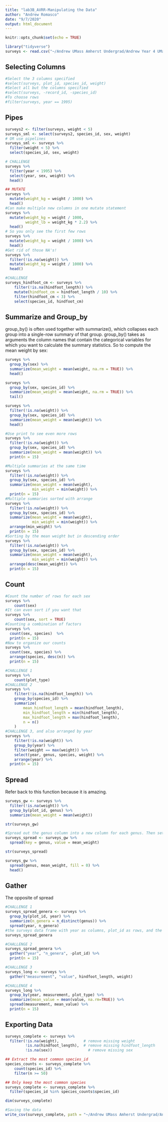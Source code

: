 ```yaml
---
title: "lab3B_AVRR-Manipulating the Data"
author: "Andrew Romasco"
date: "9/7/2020"
output: html_document
---
```


```r
knitr::opts_chunk$set(echo = TRUE)
```

```r
library("tidyverse")
surveys <- read.csv("~/Andrew UMass Amherst Undergrad/Andrew Year 4 UMass/Fall 2020/Bio 597GE Genomics/genomics-course/data/portal_data_joined.csv")
```

## Selecting Columns

```r
#Select the 3 columns specified
#select(surveys, plot_id, species_id, weight)
#Select all but the columns specified
#select(surveys, -record_id, -species_id)
#To choose rows
#filter(surveys, year == 1995)
```

## Pipes

```r
surveys2 <- filter(surveys, weight < 5)
surveys_sml <- select(surveys2, species_id, sex, weight)
# OR use pipelines
surveys_sml <- surveys %>%
  filter(weight < 5) %>%
  select(species_id, sex, weight)

# CHALLENGE
surveys %>%
  filter(year < 1995) %>%
  select(year, sex, weight) %>%
  head()

## MUTATE
surveys %>%
  mutate(weight_kg = weight / 1000) %>%
  head()
#Can make multiple new columns in one mutate statement
surveys %>%
  mutate(weight_kg = weight / 1000,
         weight_lb = weight_kg * 2.2) %>%
  head()
# So you only see the first few rows
surveys %>%
  mutate(weight_kg = weight / 1000) %>%
  head()
#Get rid of those NA's!
surveys %>%
  filter(!is.na(weight)) %>%
  mutate(weight_kg = weight / 1000) %>%
  head()

#CHALLENGE
surveys_hindfoot_cm <- surveys %>%
    filter(!is.na(hindfoot_length)) %>%
    mutate(hindfoot_cm = hindfoot_length / 10) %>%
    filter(hindfoot_cm < 3) %>%
    select(species_id, hindfoot_cm)
```

## Summarize and Group_by

group_by() is often used together with summarize(), which collapses each group into a single-row summary of that group. group_by() takes as arguments the column names that contain the categorical variables for which you want to calculate the summary statistics. So to compute the mean weight by sex:

```r
surveys %>%
  group_by(sex) %>%
  summarize(mean_weight = mean(weight, na.rm = TRUE)) %>%
  head()

surveys %>%
  group_by(sex, species_id) %>%
  summarize(mean_weight = mean(weight, na.rm = TRUE)) %>% 
  tail()

surveys %>%
  filter(!is.na(weight)) %>%
  group_by(sex, species_id) %>%
  summarize(mean_weight = mean(weight)) %>%
  head()

#Use print to see even more rows
surveys %>%
  filter(!is.na(weight)) %>%
  group_by(sex, species_id) %>%
  summarize(mean_weight = mean(weight)) %>%
  print(n = 15)

#Multiple summaries at the same time
surveys %>%
  filter(!is.na(weight)) %>%
  group_by(sex, species_id) %>%
  summarize(mean_weight = mean(weight),
            min_weight = min(weight)) %>%
  print(n = 15)
#Multiple summaries sorted with arrange
surveys %>%
  filter(!is.na(weight)) %>%
  group_by(sex, species_id) %>%
  summarize(mean_weight = mean(weight),
            min_weight = min(weight)) %>%
  arrange(min_weight) %>%
  print(n = 15)
#Sorting by the mean weight but in descending order
surveys %>%
  filter(!is.na(weight)) %>%
  group_by(sex, species_id) %>%
  summarize(mean_weight = mean(weight),
            min_weight = min(weight)) %>%
  arrange(desc(mean_weight)) %>%
  print(n = 15)
```

## Count
```r
#Count the number of rows for each sex
surveys %>%
    count(sex) 
#It can even sort if you want that
surveys %>%
    count(sex, sort = TRUE) 
#Counting a combination of factors
surveys %>%
  count(sex, species)  %>%
  print(n = 15)
#Now to organize our counts
surveys %>%
  count(sex, species) %>%
  arrange(species, desc(n)) %>%
  print(n = 15)

#CHALLENGE 1
surveys %>%
    count(plot_type) 
#CHALLENGE 2
surveys %>%
    filter(!is.na(hindfoot_length)) %>%
    group_by(species_id) %>%
    summarize(
        mean_hindfoot_length = mean(hindfoot_length),
        min_hindfoot_length = min(hindfoot_length),
        max_hindfoot_length = max(hindfoot_length),
        n = n()
    )
#CHALLENGE 3, and also arranged by year
surveys %>%
    filter(!is.na(weight)) %>%
    group_by(year) %>%
    filter(weight == max(weight)) %>%
    select(year, genus, species, weight) %>%
    arrange(year) %>%
  print(n = 15)
```

## Spread

Refer back to this function because it is amazing.

```r
surveys_gw <- surveys %>%
  filter(!is.na(weight)) %>%
  group_by(plot_id, genus) %>%
  summarize(mean_weight = mean(weight))

str(surveys_gw)

#Spread out the genus column into a new column for each genus. Then set the mean weights as the rows.
surveys_spread <- surveys_gw %>%
  spread(key = genus, value = mean_weight)

str(surveys_spread)

surveys_gw %>%
  spread(genus, mean_weight, fill = 0) %>%
  head()
```

## Gather

The opposite of spread

```r
#CHALLENGE 1
surveys_spread_genera <- surveys %>%
  group_by(plot_id, year) %>%
  summarize(n_genera = n_distinct(genus)) %>%
  spread(year, n_genera)
#the surveys data frame with year as columns, plot_id as rows, and the number of genera per plot as the values
surveys_spread_genera

#CHALLENGE 2
surveys_spread_genera %>%
  gather("year", "n_genera", -plot_id) %>%
  print(n = 15)

#CHALLENGE 3
surveys_long <- surveys %>%
  gather("measurement", "value", hindfoot_length, weight)

#CHALLENGE 4
surveys_long %>%
  group_by(year, measurement, plot_type) %>%
  summarize(mean_value = mean(value, na.rm=TRUE)) %>%
  spread(measurement, mean_value) %>%
  print(n = 15)
```

## Exporting Data

```r
surveys_complete <- surveys %>%
  filter(!is.na(weight),           # remove missing weight
         !is.na(hindfoot_length),  # remove missing hindfoot_length
         !is.na(sex))                # remove missing sex

## Extract the most common species_id
species_counts <- surveys_complete %>%
    count(species_id) %>% 
    filter(n >= 50)

## Only keep the most common species
surveys_complete <- surveys_complete %>%
  filter(species_id %in% species_counts$species_id)

dim(surveys_complete)

#Saving the data
write_csv(surveys_complete, path = "~/Andrew UMass Amherst Undergrad/Andrew Year 4 UMass/Fall 2020/Bio 597GE Genomics/genomics-course/data/surveys_complete.csv")
```

